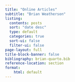 ```yaml
---
title: "Online Articles"
subtitle: "Brian Weatherson"
listing:
  contents: posts
  sort: "date desc"
  type: default
  categories: true
  sort-ui: false
  filter-ui: false
page-layout: full
title-block-banner: false
bibliography: brian-quarto.bib
reference-location: section 
format:
    html: default
---
```




